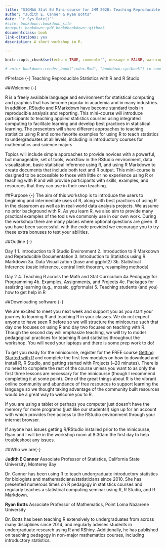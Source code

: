 ```yaml
---
title: "SIGMAA Stat Ed Mini-course for JMM 2020: Teaching Reproducible Statistics with R and R Studio"
author: "Judith E. Canner & Ryan Botts"
date: "`r Sys.Date()`"
#site: bookdown::bookdown_site
#output: bookdown::pdf_book#bookdown::gitbook
documentclass: book
link-citations: yes
description: A short workshop in R.

---
```

```r
knitr::opts_chunk$set(echo = TRUE, comment="", message = FALSE, warning = FALSE)

# enter bookdown::render_book("index.Rmd", "bookdown::gitbook") to convert to book)
```

#Preface {-}
Teaching Reproducible Statistics with R and R Studio

##Welcome {-}

R is a freely available language and environment for statistical computing and graphics that has become popular in academia and in many industries. In addition, RStudio and RMarkdown have become standard tools in reproducible analysis and reporting.  This mini-course will introduce participants to teaching applied statistics courses using integrated computing to facilitate learning and develop best practices in statistical learning.  The presenters will share different approaches to teaching statistics using R and some favorite examples for using R to teach statistics to undergraduates at all levels, including in introductory courses for mathematics and science majors. 
 
Topics will include simple approaches to provide novices with a powerful, but manageable, set of tools, workflow in the RStudio environment, data visualization, basic statistical inference using R, and using R Markdown to create documents that include both text and R output. This mini-course is designed to be accessible to those with little or no experience using R or teaching with R and will provide participants with skills, examples, and resources that they can use in their own teaching.

##Purpose {-}
The aim of this workshop is to introduce the users to beginning and intermediate uses of R, along with best practices of using R in the classroom as well as in real-world data analysis projects.  We assume no prior background with R.  As you learn R, we also aim to provide many practical examples of the tools we commonly use in our own work.  During the workshop there are many places where optional questions are given.  If you have been successful, with the code provided we encourage you to try these extra bonuses to test your abilities. 

##Outline {-}

Day 1
1. Introduction to R Studio Environment
2. Introduction to R Markdown and Reproducible Documentation 
3. Introduction to Statistics using R Markdown 
3a. Data Visualization (base and ggplot2)
3b. Statistical Inference (basic inference, central limit theorem, resampling methods) 

Day 2
4. Teaching R across the Math and Stat Curriculum 
4a.Pedagogy for Programming
4b. Examples, Assignments, and Projects
4c. Packages for assisting learning (e.g., mosaic, ggformula)
5. Teaching students (and you) how to get help in R 

##Downloading software {-}

We are excited to meet you next week and support you as you start your journey to learning R and teaching R in your classes.  We do not expect anyone to have seen R before so we will structure the minicourse such that day one focuses on using R and day two focuses on teaching with R.  Though the second day will emphasize teaching, we will try to model pedagogical practices for teaching R and statistics throughout the workshop.  You will need your laptops and there is some prep work to do!


To get you ready for the minicourse, register for the FREE course [Getting Started with R](https://rfortherestofus.com/courses/getting-started/) and complete the first few modules on how to download and install R, R Studio, and getting started with Projects (~20 minutes).  There is no need to complete the rest of the course unless you want to as only the first three lessons are necessary for the minicourse (though I recommend completing it at some point).  One of the great things about R is the vibrant online community and abundance of free resources to support learning the language so we thought taking advantage of the community built resources would be a great way to welcome you to R.  


If you are using a tablet or perhaps you computer just doesn’t have the memory for more programs (just like our students!) sign up for an account with [](https://rstudio.cloud) which provides free access to the RStudio environment through your internet browser.


If anyone has issues getting R/RStudio installed prior to the minicourse, Ryan and I will be in the workshop room at 8:30am the first day to help troubleshoot any issues.


##Who we are{-}

**Judith E Canner** Associate Professor of Statistics, California State University, Monterey Bay

Dr. Canner has been using R to teach undergraduate introductory statistics for biologists and mathematicians/statisticians since 2010.  She has presented numerous times on R pedagogy in statistics courses and regularly teaches a statistical computing seminar using R,  R Studio, and R Markdown.    
 

**Ryan Botts** Associate Professor of Mathematics, Point Loma Nazarene University

Dr. Botts has been teaching R extensively to undergraduates from across many disciplines since 2014, and regularly advises students in undergraduate research using R and RShiny.  Additionally, he has published on teaching pedagogy in non-major mathematics courses, including introductory statistics.


<!-- ## Introductions {-} -->
<!-- * What is your name and where are you from?   -->
<!-- * What classes do you typically teach?   -->
<!-- * What do you hope to get from today’s workshop? -->
